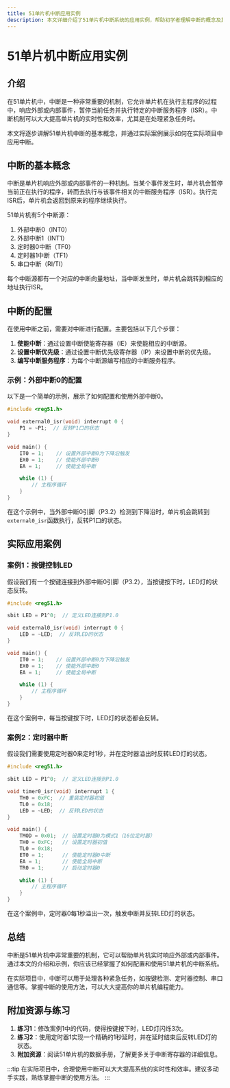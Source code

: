 ```yaml
---
title: 51单片机中断应用实例
description: 本文详细介绍了51单片机中断系统的应用实例，帮助初学者理解中断的概念及其在实际项目中的使用方法。
---
```


# 51单片机中断应用实例

## 介绍

在51单片机中，中断是一种非常重要的机制，它允许单片机在执行主程序的过程中，响应外部或内部事件，暂停当前任务并执行特定的中断服务程序（ISR）。中断机制可以大大提高单片机的实时性和效率，尤其是在处理紧急任务时。

本文将逐步讲解51单片机中断的基本概念，并通过实际案例展示如何在实际项目中应用中断。

## 中断的基本概念

中断是单片机响应外部或内部事件的一种机制。当某个事件发生时，单片机会暂停当前正在执行的程序，转而去执行与该事件相关的中断服务程序（ISR）。执行完ISR后，单片机会返回到原来的程序继续执行。

51单片机有5个中断源：
1. 外部中断0（INT0）
2. 外部中断1（INT1）
3. 定时器0中断（TF0）
4. 定时器1中断（TF1）
5. 串口中断（RI/TI）

每个中断源都有一个对应的中断向量地址，当中断发生时，单片机会跳转到相应的地址执行ISR。

## 中断的配置

在使用中断之前，需要对中断进行配置。主要包括以下几个步骤：

1. **使能中断**：通过设置中断使能寄存器（IE）来使能相应的中断源。
2. **设置中断优先级**：通过设置中断优先级寄存器（IP）来设置中断的优先级。
3. **编写中断服务程序**：为每个中断源编写相应的中断服务程序。

### 示例：外部中断0的配置

以下是一个简单的示例，展示了如何配置和使用外部中断0。

```c
#include <reg51.h>

void external0_isr(void) interrupt 0 {
    P1 = ~P1;  // 反转P1口的状态
}

void main() {
    IT0 = 1;    // 设置外部中断0为下降沿触发
    EX0 = 1;    // 使能外部中断0
    EA = 1;     // 使能全局中断

    while (1) {
        // 主程序循环
    }
}
```

在这个示例中，当外部中断0引脚（P3.2）检测到下降沿时，单片机会跳转到`external0_isr`函数执行，反转P1口的状态。

## 实际应用案例

### 案例1：按键控制LED

假设我们有一个按键连接到外部中断0引脚（P3.2），当按键按下时，LED灯的状态反转。

```c
#include <reg51.h>

sbit LED = P1^0;  // 定义LED连接到P1.0

void external0_isr(void) interrupt 0 {
    LED = ~LED;  // 反转LED的状态
}

void main() {
    IT0 = 1;    // 设置外部中断0为下降沿触发
    EX0 = 1;    // 使能外部中断0
    EA = 1;     // 使能全局中断

    while (1) {
        // 主程序循环
    }
}
```

在这个案例中，每当按键按下时，LED灯的状态都会反转。

### 案例2：定时器中断

假设我们需要使用定时器0来定时1秒，并在定时器溢出时反转LED灯的状态。

```c
#include <reg51.h>

sbit LED = P1^0;  // 定义LED连接到P1.0

void timer0_isr(void) interrupt 1 {
    TH0 = 0xFC;  // 重装定时器初值
    TL0 = 0x18;
    LED = ~LED;  // 反转LED的状态
}

void main() {
    TMOD = 0x01;  // 设置定时器0为模式1（16位定时器）
    TH0 = 0xFC;   // 设置定时器初值
    TL0 = 0x18;
    ET0 = 1;      // 使能定时器0中断
    EA = 1;       // 使能全局中断
    TR0 = 1;      // 启动定时器0

    while (1) {
        // 主程序循环
    }
}
```

在这个案例中，定时器0每1秒溢出一次，触发中断并反转LED灯的状态。

## 总结

中断是51单片机中非常重要的机制，它可以帮助单片机实时响应外部或内部事件。通过本文的介绍和示例，你应该已经掌握了如何配置和使用51单片机的中断系统。

在实际项目中，中断可以用于处理各种紧急任务，如按键检测、定时器控制、串口通信等。掌握中断的使用方法，可以大大提高你的单片机编程能力。

## 附加资源与练习

1. **练习1**：修改案例1中的代码，使得按键按下时，LED灯闪烁3次。
2. **练习2**：使用定时器1实现一个精确的1秒延时，并在延时结束后反转LED灯的状态。
3. **附加资源**：阅读51单片机的数据手册，了解更多关于中断寄存器的详细信息。

:::tip
在实际项目中，合理使用中断可以大大提高系统的实时性和效率。建议多动手实践，熟练掌握中断的使用方法。
:::